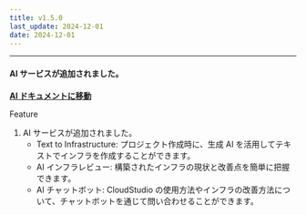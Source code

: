 ```yaml
---
title: v1.5.0
last_update: 2024-12-01
date: 2024-12-01
---
```



<hr />

#### AI サービスが追加されました。

[**AI ドキュメントに移動**](https://docs.cstudio.app/ja/docs/ai/text-to-infra)

<div className={styles.releaseWrap} >
<div className={styles.tag} data-type="feature">
    Feature
</div>

1. AI サービスが追加されました。
    - Text to Infrastructure: プロジェクト作成時に、生成 AI を活用してテキストでインフラを作成することができます。
    - AI インフラレビュー: 構築されたインフラの現状と改善点を簡単に把握できます。
    - AI チャットボット: CloudStudio の使用方法やインフラの改善方法について、チャットボットを通じて問い合わせることができます。

</div>
